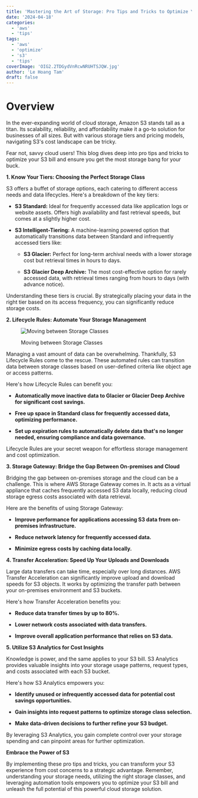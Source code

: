 ```yaml
---
title: 'Mastering the Art of Storage: Pro Tips and Tricks to Optimize Your AWS S3 Bill'
date: '2024-04-18'
categories:
  - 'aws'
  - 'tips'
tags:
  - 'aws'
  - 'optimize'
  - 's3'
  - 'tips'
coverImage: 'OIG2.2TDGydVnRcwNRUHTSJQW.jpg'
author: 'Le Hoang Tam'
draft: false
---
```


# Overview

<TOCInline toc={props.toc} exclude="Overview" toHeading={2} />
In the ever-expanding world of cloud storage, Amazon S3 stands tall as a titan. Its scalability, reliability,
and affordability make it a go-to solution for businesses of all sizes. But with various storage tiers
and pricing models, navigating S3's cost landscape can be tricky.

Fear not, savvy cloud users! This blog dives deep into pro tips and tricks to optimize your S3 bill and ensure you get the most storage bang for your buck.

**1\. Know Your Tiers: Choosing the Perfect Storage Class**

S3 offers a buffet of storage options, each catering to different access needs and data lifecycles. Here's a breakdown of the key tiers:

- **S3 Standard:** Ideal for frequently accessed data like application logs or website assets. Offers high availability and fast retrieval speeds, but comes at a slightly higher cost.

- **S3 Intelligent-Tiering:** A machine-learning powered option that automatically transitions data between Standard and infrequently accessed tiers like:

  - **S3 Glacier:** Perfect for long-term archival needs with a lower storage cost but retrieval times in hours to days.

  - **S3 Glacier Deep Archive:** The most cost-effective option for rarely accessed data, with retrieval times ranging from hours to days (with advance notice).

Understanding these tiers is crucial. By strategically placing your data in the right tier based on its access frequency, you can significantly reduce storage costs.

**2\. Lifecycle Rules: Automate Your Storage Management**

<figure>

![Moving between Storage Classes](/static/blog/images/image.png)

<figcaption>

Moving between Storage Classes

</figcaption>

</figure>

Managing a vast amount of data can be overwhelming. Thankfully, S3 Lifecycle Rules come to the rescue. These automated rules can transition data between storage classes based on user-defined criteria like object age or access patterns.

Here's how Lifecycle Rules can benefit you:

- **Automatically move inactive data to Glacier or Glacier Deep Archive for significant cost savings.**

- **Free up space in Standard class for frequently accessed data, optimizing performance.**

- **Set up expiration rules to automatically delete data that's no longer needed, ensuring compliance and data governance.**

Lifecycle Rules are your secret weapon for effortless storage management and cost optimization.

**3\. Storage Gateway: Bridge the Gap Between On-premises and Cloud**

Bridging the gap between on-premises storage and the cloud can be a challenge. This is where AWS Storage Gateway comes in. It acts as a virtual appliance that caches frequently accessed S3 data locally, reducing cloud storage egress costs associated with data retrieval.

Here are the benefits of using Storage Gateway:

- **Improve performance for applications accessing S3 data from on-premises infrastructure.**

- **Reduce network latency for frequently accessed data.**

- **Minimize egress costs by caching data locally.**

**4\. Transfer Acceleration: Speed Up Your Uploads and Downloads**

Large data transfers can take time, especially over long distances. AWS Transfer Acceleration can significantly improve upload and download speeds for S3 objects. It works by optimizing the transfer path between your on-premises environment and S3 buckets.

Here's how Transfer Acceleration benefits you:

- **Reduce data transfer times by up to 80%.**

- **Lower network costs associated with data transfers.**

- **Improve overall application performance that relies on S3 data.**

**5\. Utilize S3 Analytics for Cost Insights**

Knowledge is power, and the same applies to your S3 bill. S3 Analytics provides valuable insights into your storage usage patterns, request types, and costs associated with each S3 bucket.

Here's how S3 Analytics empowers you:

- **Identify unused or infrequently accessed data for potential cost savings opportunities.**

- **Gain insights into request patterns to optimize storage class selection.**

- **Make data-driven decisions to further refine your S3 budget.**

By leveraging S3 Analytics, you gain complete control over your storage spending and can pinpoint areas for further optimization.

**Embrace the Power of S3**

By implementing these pro tips and tricks, you can transform your S3 experience from cost concerns to a strategic advantage. Remember, understanding your storage needs, utilizing the right storage classes, and leveraging automation tools empowers you to optimize your S3 bill and unleash the full potential of this powerful cloud storage solution.
